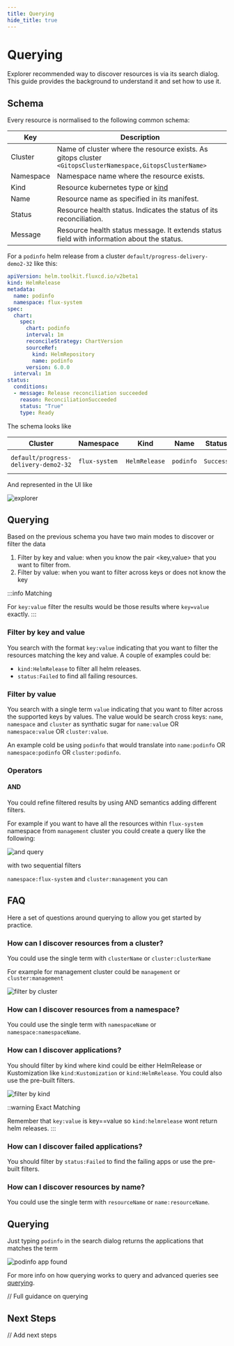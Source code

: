 ```yaml
---
title: Querying
hide_title: true
---
```



# Querying <TierLabel tiers="Enterprise" />

<AlphaWarning/>

Explorer recommended way to discover resources is via its search dialog. This guide provides the background to understand
it and set how to use it.

## Schema

Every resource is normalised to the following common schema:

| __Key__                  | __Description__                                                     |
| -----------------          | --------------                                                  |
| Cluster                    | Name of cluster where the resource exists. As gitops cluster `<GitopsClusterNamespace,GitopsClusterName>`|
| Namespace                  | Namespace name where the resource exists.|
| Kind                  | Resource kubernetes type or [kind](https://kubernetes.io/docs/reference/using-api/api-concepts/#standard-api-terminology)|
| Name                  | Resource name as specified in its manifest.|
| Status                  | Resource health status. Indicates the status of its reconciliation.|
| Message                  | Resource health status message. It extends status field with information about the status.|

For a `podinfo` helm release from a cluster `default/progress-delivery-demo2-32` like this:

```yaml
apiVersion: helm.toolkit.fluxcd.io/v2beta1
kind: HelmRelease
metadata:
  name: podinfo
  namespace: flux-system
spec:
  chart:
    spec:
      chart: podinfo
      interval: 1m
      reconcileStrategy: ChartVersion
      sourceRef:
        kind: HelmRepository
        name: podinfo
      version: 6.0.0
  interval: 1m
status:
  conditions:
  - message: Release reconciliation succeeded
    reason: ReconciliationSucceeded
    status: "True"
    type: Ready
```

The schema looks like

| Cluster    | Namespace | Kind          | Name    | Status    | Message                 |
|------------| ---------| ----------------|---------|----------|------------------------|
|`default/progress-delivery-demo2-32` | `flux-system`   | `HelmRelease` | `podinfo` | `Success` | `Release reconciliation succeeded`  |

And represented in the UI like

![explorer](imgs/explorer-query-overview.png)

## Querying

Based on the previous schema you have two main modes to discover or filter the data

1. Filter by key and value: when you know the pair <key,value> that you want to filter from.
2. Filter by value: when you want to filter across keys or does not know the key

:::info Matching

For `key:value` filter the results would be those results where `key=value` exactly.
:::


### Filter by key and value

You search with the format `key:value` indicating that you want to filter the resources matching the key and value.
A couple of examples could be:

- `kind:HelmRelease` to filter all helm releases.
- `status:Failed` to find all failing resources.

### Filter by value
You search with a single term `value` indicating that you want to filter across the supported keys by values.
The value would be search cross keys: `name`, `namespace` and `cluster` as synthatic sugar for `name:value` OR `namespace:value` OR `cluster:value`.

An example cold be using `podinfo` that would translate into `name:podinfo` OR `namespace:podinfo` OR `cluster:podinfo`.

### Operators

#### AND

You could refine filtered results by using AND semantics adding different filters.

For example if you want to have all the resources within `flux-system` namespace from `management` cluster you could
create a query like the following:

![and query](imgs/explorer-query-and.png)

with two sequential filters

`namespace:flux-system` and `cluster:management` you can

## FAQ

Here a set of questions around querying to allow you get started by practice.

### How can I discover resources from a cluster?

You could use the single term with `clusterName` or `cluster:clusterName`

For example for management cluster could be `management` or `cluster:management`

![filter by cluster](imgs/explorer-query-filter-cluster.png)

### How can I discover resources from a namespace?

You could use the single term with `namespaceName` or `namespace:namespaceName`.

### How can I discover applications?

You should filter by kind where kind could be either HelmRelease or Kustomization like `kind:Kustomization` or `kind:HelmRelease`.
You could also use the pre-built filters.

![filter by kind](imgs/explorer-query-filter-kind.png)

::warning Exact Matching

Remember that `key:value` is key==value so  `kind:helmrelease` wont return helm releases.
:::

### How can I discover failed applications?

You should filter by `status:Failed` to find the failing apps or use the pre-built filters.

### How can I discover resources by name?

You could use the single term with `resourceName` or `name:resourceName`.












## Querying

Just typing `podinfo` in the search dialog returns the applications that matches the term

![podinfo app found](imgs/getting-started-querying-app.png)

For more info on how querying works to query and advanced queries see [querying](./querying.mdx).



// Full guidance on querying

## Next Steps
// Add next steps



